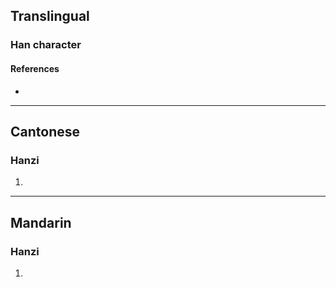 {{character info/new}}
==Translingual==

===Han character===
{{Han char|rn=82|rad=毛|as=06|sn=10|four=21716|canj=HUMCW|ids=⿺毛西}}

====References====
* {{Han ref|kx=0592.350|dkj=16812|dj=0985.040|hdz=31997.020|uh=6BE2|ud=27618|bh=D242|bd=53826}}

----

==Cantonese==

===Hanzi===
{{yue-hanzi|jyut=[[soi1]]|y=soi1}}

# {{defn|lang=yue|sort=毛06}}

----

==Mandarin==

===Hanzi===
{{cmn-hanzi|pin=[[sāi]] ([[sai1]])|wg=sai<sup>1</sup>}}

# {{defn|lang=cmn|sort=毛06}}